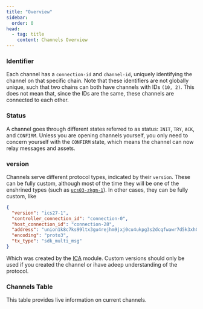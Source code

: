 ```yaml
---
title: "Overview"
sidebar:
  order: 0
head:
  - tag: title
    content: Channels Overview
---
```



### Identifier

Each channel has a `connection-id` and `channel-id`, uniquely identifying the channel on that specific chain. Note that these identifiers
are not globally unique, such that two chains can both have channels with IDs `(10, 2)`. This does not mean that, since the IDs
are the same, these channels are connected to each other.

### Status

A channel goes through different states referred to as status: `INIT`, `TRY`, `ACK`, and `CONFIRM`. Unless you 
are opening channels yourself, you only need to concern yourself with the `CONFIRM` state, which means the channel 
can now relay messages and assets.

### version

Channels serve different protocol types, indicated by their `version`. These can be fully custom, although most of the 
time they will be one of the enshrined types (such as [`ucs03-zkgm-1`](/protocol/channels/ucs03-zkgm)). In other cases,
they can be fully custom, like

```json
{
  "version": "ics27-1",
  "controller_connection_id": "connection-0",
  "host_connection_id": "connection-28",
  "address": "union1k8c7ks99ltx3gu4rejhm9jxj0cu4ukpg3s2dcqfwawr7d5k3xh0qzl9eag",
  "encoding": "proto3",
  "tx_type": "sdk_multi_msg"
}
```

Which was created by the [ICA](https://github.com/cosmos/ibc/tree/main/spec/app/ics-027-interchain-accounts) module. Custom
versions should only be used if you created the channel or ihave adeep understanding of the protocol.

### Channels Table

This table provides live information on current channels. 

<ChannelsTable client:only='svelte' />
